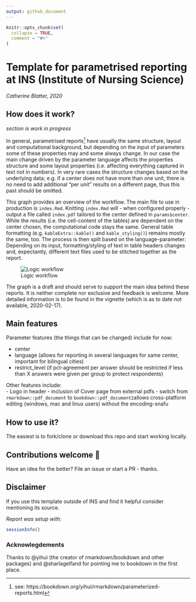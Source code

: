 ```yaml
---
output: github_document
---
```


<!-- README.md is generated from README.Rmd. Please edit that file -->

```r
knitr::opts_chunk$set(
  collapse = TRUE,
  comment = "#>"
)
```

<!-- badges: start -->
<!-- badges: end -->

# Template for parametrised reporting at INS (Institute of Nursing Science)  

*Catherine Blatter, 2020*

## How does it work?  
 
*section is work in progress*
 
In general, parametrised reports^[see: https://bookdown.org/yihui/rmarkdown/parameterized-reports.html] have usually the same structure, layout
and computational background, but depending on the input of parameters some of 
these properties may and some always change. In our case the main change driven 
by the parameter language affects the properties structure and some layout 
properties (i.e. affecting everything captured in text not in numbers). In very 
rare cases the structure changes based on the underlying data; e.g. if a center 
does not have more than one unit, there is no need to add additional "per unit"
results on a different page, thus this past should be omitted.  
 
This graph provides an overview of the workflow. The main file to use in production
is `index.Rmd`. Knitting `index.Rmd` will - when configured properly - output a file 
called `index.pdf` tailored to the center defined in `params$center`.
While the results (i.e. the cell-content of the tables) are dependent on the center 
chosen, the computational code stays the same. General table formatting (e.g. `kableExtra::kable()` and 
`kable_styling()`) remains mostly the same, too. The process is then split based on 
the language-parameter: Depending on its input, formatting/styling of text in table headers 
changes and, expectantly, different text files used to be stitched together as the report.  

<div align='center'>
![Logic workflow](vignettes/img/graph_tmpls-report.png)
</div>

The graph is a draft and should serve to support the main idea behind these 
reports. It is neither complete nor exclusive and feedback is welcome. More
detailed information is to be found in the vignette (which is as to date not 
available, 2020-02-17).  

## Main features

Parameter features (the things that can be changed) include for now:  

 - center
 - language (allows for reporting in several languages for same center, important for bilingual cities)
 - restrict_level (if pct-agreement per answer should be restricted if less than X answers were given per group to protect respondents) 
 
Other features include:  
- Logo in header 
- inclusion of Cover page from external pdfs 
- switch from `rmarkdown::pdf_document` to `bookdown::pdf_document2`allows cross-platform editing (windows, mac and linux users) without the encoding-snafu  
 

## How to use it? 
 
The easiest is to fork/clone or download this repo and start working locally. 


## Contributions welcome 👋
 
Have an idea for the better? File an issue or start a PR - thanks. 

## Disclaimer

If you use this template outside of INS and find it helpful consider mentioning 
its source.  

*Report was setup with:* 

```r
sessionInfo()
```

### Acknowlegdements 

Thanks to @yihui (the creator of rmarkdown/bookdown and other packages) and @sharlagelfand
for pointing me to bookdown in the first place.  